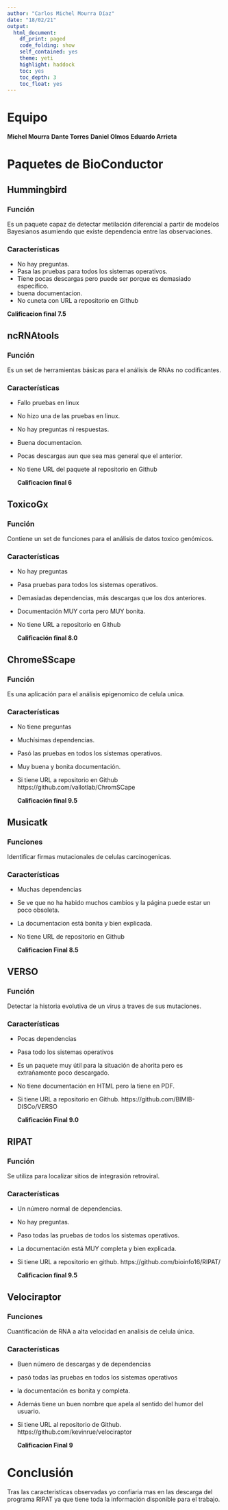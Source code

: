 ```yaml
---
author: "Carlos Michel Mourra Díaz"
date: "18/02/21"
output: 
  html_document:
    df_print: paged
    code_folding: show
    self_contained: yes
    theme: yeti
    highlight: haddock
    toc: yes
    toc_depth: 3
    toc_float: yes
---
```



# Equipo

**Michel Mourra**
**Dante Torres**
**Daniel Olmos**
**Eduardo Arrieta**

# Paquetes de BioConductor

## Hummingbird

### Función

Es un paquete capaz de detectar metilación diferencial a partir de modelos Bayesianos asumiendo que existe dependencia entre las observaciones.

### Características

 - No hay preguntas.
 - Pasa las pruebas para todos los sistemas operativos.
 - Tiene pocas descargas pero puede ser porque es demasiado específico.
 - buena documentacion.
 - No cuneta con URL a repositorio en Github
 
  **Calificacion final 7.5**
 
## ncRNAtools

### Función

Es un set de herramientas básicas para el análisis de RNAs no codificantes.

### Características

- Fallo pruebas en linux
- No hizo una de las pruebas en linux. 
- No hay preguntas ni respuestas.
- Buena documentacion. 
- Pocas descargas aun que sea mas general que el anterior.
- No tiene URL del paquete al repositorio en Github

  **Calificacion final 6**

## ToxicoGx

### Función

Contiene un set de funciones para el análisis de datos toxico genómicos.

### Características

- No hay preguntas
- Pasa pruebas para todos los sistemas operativos.
- Demasiadas dependencias, más descargas que los dos anteriores.
- Documentación MUY corta pero MUY bonita. 
- No tiene URL a repositorio en Github

  **Calificación final 8.0**

## ChromeSScape

### Función

Es una aplicación para el análisis epigenomico de celula unica.

### Características

- No tiene preguntas
- Muchísimas dependencias. 
- Pasó las pruebas en todos los sístemas operativos.
- Muy buena y bonita documentación.
- Si tiene URL a repositorio en Github 	https://github.com/vallotlab/ChromSCape

  **Calificación final 9.5**

## Musicatk

### Funciones

Identificar firmas mutacionales de celulas carcinogenicas.

### Características

- Muchas dependencias
- Se ve que no ha habido muchos cambios y la página puede estar un poco obsoleta.
- La documentacion está bonita y bien explicada.
- No tiene URL de repositorio en Github

  **Calificacion Final 8.5**


## VERSO

### Función

Detectar la historia evolutiva de un virus a traves de sus mutaciones.

### Características

- Pocas dependencias
- Pasa todo los sistemas operativos
- Es un paquete muy útil para la situación de ahorita pero es extrañamente poco descargado. 
- No tiene documentación en HTML pero la tiene en PDF.
- Si tiene URL a repositorio en Github. https://github.com/BIMIB-DISCo/VERSO

  **Calificación Final 9.0**
  
## RIPAT

### Función

Se utiliza para localizar sitios de integrasión retroviral.

### Características

- Un número normal de dependencias.
- No hay preguntas.
- Paso todas las pruebas de todos los sistemas operativos.
- La documentación está MUY completa y bien explicada.
- Si tiene URL a repositorio en github. https://github.com/bioinfo16/RIPAT/

  **Calificacion final 9.5**

## Velociraptor

### Funciones

Cuantificación de RNA a alta velocidad en analisis de celula única.

### Características

- Buen número de descargas y de dependencias
- pasó todas las pruebas en todos los sistemas operativos
- la documentación es bonita y completa. 
- Además tiene un buen nombre que apela al sentido del humor del usuario. 
- Si tiene URL al repositorio de Github. https://github.com/kevinrue/velociraptor

  **Calificacion Final 9**

# Conclusión

Tras las caracteristicas observadas yo confiaria mas en las descarga del programa RIPAT ya que tiene toda la información disponible para el trabajo.

